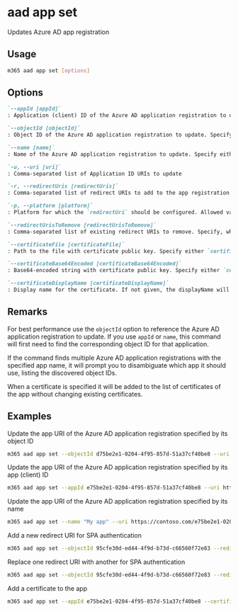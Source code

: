 
# aad app set

Updates Azure AD app registration

## Usage

```sh
m365 aad app set [options]
```

## Options

```md defintion-list
`--appId [appId]`
: Application (client) ID of the Azure AD application registration to update. Specify either `appId`, `objectId` or `name`

`--objectId [objectId]`
: Object ID of the Azure AD application registration to update. Specify either `appId`, `objectId` or `name`

`--name [name]`
: Name of the Azure AD application registration to update. Specify either `appId`, `objectId` or `name`

`-u, --uri [uri]`
: Comma-separated list of Application ID URIs to update

`-r, --redirectUris [redirectUris]`
: Comma-separated list of redirect URIs to add to the app registration. Requires `platform` to be specified

`-p, --platform [platform]`
: Platform for which the `redirectUri` should be configured. Allowed values `spa,web,publicClient`

`--redirectUrisToRemove [redirectUrisToRemove]`
: Comma-separated list of existing redirect URIs to remove. Specify, when you want to replace existing redirect URIs with another

`--certificateFile [certificateFile]`
: Path to the file with certificate public key. Specify either `certificateFile` or `certificateBase64Encoded`

`--certificateBase64Encoded [certificateBase64Encoded]`
: Base64-encoded string with certificate public key. Specify either `certificateFile` or `certificateBase64Encoded`

`--certificateDisplayName [certificateDisplayName]`
: Display name for the certificate. If not given, the displayName will be set to the certificate subject. When specified, also specify either `certificateFile` or `certificateBase64Encoded`
```

<Global />

## Remarks

For best performance use the `objectId` option to reference the Azure AD application registration to update. If you use `appId` or `name`, this command will first need to find the corresponding object ID for that application.

If the command finds multiple Azure AD application registrations with the specified app name, it will prompt you to disambiguate which app it should use, listing the discovered object IDs.

When a certificate is specified it will be added to the list of certificates of the app without changing existing certificates.

## Examples

Update the app URI of the Azure AD application registration specified by its object ID

```sh
m365 aad app set --objectId d75be2e1-0204-4f95-857d-51a37cf40be8 --uri https://contoso.com/e75be2e1-0204-4f95-857d-51a37cf40be8
```

Update the app URI of the Azure AD application registration specified by its app (client) ID

```sh
m365 aad app set --appId e75be2e1-0204-4f95-857d-51a37cf40be8 --uri https://contoso.com/e75be2e1-0204-4f95-857d-51a37cf40be8
```

Update the app URI of the Azure AD application registration specified by its name

```sh
m365 aad app set --name "My app" --uri https://contoso.com/e75be2e1-0204-4f95-857d-51a37cf40be8
```

Add a new redirect URI for SPA authentication

```sh
m365 aad app set --objectId 95cfe30d-ed44-4f9d-b73d-c66560f72e83 --redirectUris https://contoso.com/auth --platform spa
```

Replace one redirect URI with another for SPA authentication

```sh
m365 aad app set --objectId 95cfe30d-ed44-4f9d-b73d-c66560f72e83 --redirectUris https://contoso.com/auth --platform spa --redirectUrisToRemove https://contoso.com/old-auth
```

Add a certificate to the app

```sh
m365 aad app set --appId e75be2e1-0204-4f95-857d-51a37cf40be8 --certificateDisplayName "Some certificate name" --certificateFile "c:\temp\some-certificate.cer"
```
